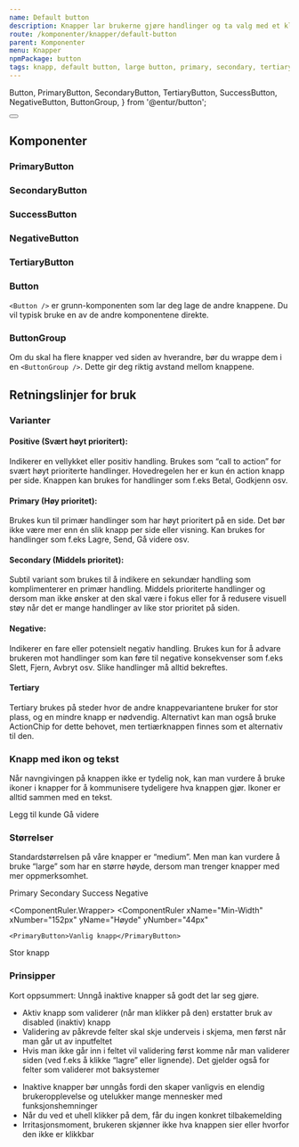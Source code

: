 ```yaml
---
name: Default button
description: Knapper lar brukerne gjøre handlinger og ta valg med et klikk.
route: /komponenter/knapper/default-button
parent: Komponenter
menu: Knapper
npmPackage: button
tags: knapp, default button, large button, primary, secondary, tertiary, primær, sekundær, tertiær
---
```


  Button,
  PrimaryButton,
  SecondaryButton,
  TertiaryButton,
  SuccessButton,
  NegativeButton,
  ButtonGroup,
} from '@entur/button';

<PageHeader />

<AdvancedPlayground props={standardknapper}>
  <Button></Button>
</AdvancedPlayground>

## Komponenter

### PrimaryButton

<ImportStatement imports="PrimaryButton" />
<Props of={PrimaryButton} />

### SecondaryButton

<ImportStatement imports="SecondaryButton" />
<Props of={SecondaryButton} />

### SuccessButton

<ImportStatement imports="SuccessButton" />
<Props of={SuccessButton} />

### NegativeButton

<ImportStatement imports="NegativeButton" />
<Props of={NegativeButton} />

### TertiaryButton

<ImportStatement imports="TertiaryButton" />
<Props of={TertiaryButton} />

### Button

<ImportStatement imports="Button" />
<Props of={Button} />

`<Button />` er grunn-komponenten som lar deg lage de andre knappene. Du vil typisk bruke en av de andre komponentene direkte.

### ButtonGroup

<ImportStatement imports="ButtonGroup" />
<Props of={ButtonGroup} />

Om du skal ha flere knapper ved siden av hverandre, bør du wrappe dem i en `<ButtonGroup />`. Dette gir deg riktig avstand mellom knappene.

## Retningslinjer for bruk

### Varianter

#### Positive (Svært høyt prioritert):

Indikerer en vellykket eller positiv handling. Brukes som “call to action” for svært høyt prioriterte handlinger. Hovedregelen her er kun én action knapp per side. Knappen kan brukes for handlinger som f.eks Betal, Godkjenn osv.

#### Primary (Høy prioritet):

Brukes kun til primær handlinger som har høyt prioritert på en side. Det bør ikke være mer enn én slik knapp per side eller visning. Kan brukes for handlinger som f.eks Lagre, Send, Gå videre osv.

#### Secondary (Middels prioritet):

Subtil variant som brukes til å indikere en sekundær handling som komplimenterer en primær handling. Middels prioriterte handlinger og dersom man ikke ønsker at den skal være i fokus eller for å redusere visuell støy når det er mange handlinger av like stor prioritet på siden.

#### Negative:

Indikerer en fare eller potensielt negativ handling. Brukes kun for å advare brukeren mot handlinger som kan føre til negative konsekvenser som f.eks Slett, Fjern, Avbryt osv. Slike handlinger må alltid bekreftes.

#### Tertiary

Tertiary brukes på steder hvor de andre knappevariantene bruker for stor plass, og en mindre knapp er nødvendig. Alternativt kan man også bruke ActionChip for dette behovet, men tertiærknappen finnes som et alternativ til den.

### Knapp med ikon og tekst

Når navngivingen på knappen ikke er tydelig nok, kan man vurdere å bruke
ikoner i knapper for å kommunisere tydeligere hva knappen gjør. Ikoner er
alltid sammen med en tekst.

<Playground>
  <ButtonGroup>
    <SecondaryButton>
      <AddIcon /> Legg til kunde
    </SecondaryButton>
    <SuccessButton>
      Gå videre <ForwardIcon />
    </SuccessButton>
  </ButtonGroup>
</Playground>

### Størrelser

Standardstørrelsen på våre knapper er “medium”. Men man kan vurdere å bruke “large” som har en større høyde, dersom man trenger knapper med mer oppmerksomhet.

<Playground>
  <ButtonGroup>
    <PrimaryButton size="large">Primary</PrimaryButton>
    <SecondaryButton size="large">Secondary</SecondaryButton>
    <SuccessButton size="large">Success</SuccessButton>
    <NegativeButton size="large">Negative</NegativeButton>
  </ButtonGroup>
</Playground>

<br />

<ComponentRuler.Wrapper>
  <ComponentRuler
    xName="Min-Width"
    xNumber="152px"
    yName="Høyde"
    yNumber="44px"
  >
    <PrimaryButton>Vanlig knapp</PrimaryButton>
  </ComponentRuler>
  <ComponentRuler
    xName="Min-Width"
    xNumber="188px"
    yName="Høyde"
    yNumber="60px"
  >
    <PrimaryButton size="large">Stor knapp</PrimaryButton>
  </ComponentRuler>
</ComponentRuler.Wrapper>

### Prinsipper

Kort oppsummert: Unngå inaktive knapper så godt det lar seg gjøre.

<BestPractices>
  <Example type="do" src={doPic}>
    <ul>
      <li>
        Aktiv knapp som validerer (når man klikker på den) erstatter bruk av
        disabled (inaktiv) knapp
      </li>
      <li>
        Validering av påkrevde felter skal skje underveis i skjema, men først
        når man går ut av inputfeltet
      </li>
      <li>
        Hvis man ikke går inn i feltet vil validering først komme når man
        validerer siden (ved f.eks å klikke “lagre” eller lignende). Det gjelder
        også for felter som validerer mot baksystemer
      </li>
    </ul>
  </Example>
  <Example type="dont" src={dontPic}>
    <ul>
      <li>
        Inaktive knapper bør unngås fordi den skaper vanligvis en elendig
        brukeropplevelse og utelukker mange mennesker med funksjonshemninger
      </li>
      <li>
        Når du ved et uhell klikker på dem, får du ingen konkret tilbakemelding
      </li>
      <li>
        Irritasjonsmoment, brukeren skjønner ikke hva knappen sier eller hvorfor
        den ikke er klikkbar
      </li>
    </ul>
  </Example>
</BestPractices>
